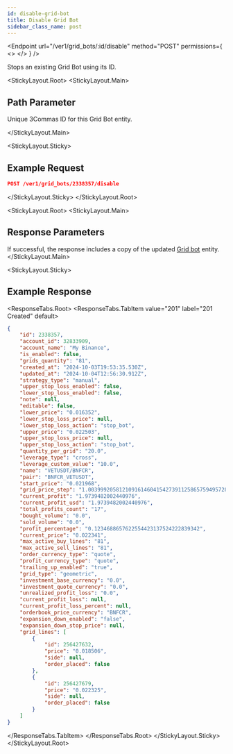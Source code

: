 ```yaml
---
id: disable-grid-bot
title: Disable Grid Bot
sidebar_class_name: post
---
```



<Endpoint
  url="/ver1/grid_bots/:id/disable"
  method="POST"
  permissions={
    <>
      <Permission title="Permission" description="BOTS_WRITE" />
      <Permission title="Security" description="SIGNED" />
    </>
  }
/>

Stops an existing Grid Bot using its ID.

<StickyLayout.Root>
<StickyLayout.Main>

## Path Parameter 
<ApiParam name='id' type='integer' id="id" required>
   Unique 3Commas ID for this Grid Bot entity.
</ApiParam>

</StickyLayout.Main>

<StickyLayout.Sticky>

## Example Request 

```json
POST /ver1/grid_bots/2338357/disable
```
  </StickyLayout.Sticky>
</StickyLayout.Root>

<StickyLayout.Root>
<StickyLayout.Main>

## Response Parameters 

If successful, the response includes a copy of the updated [Grid bot](/docs/grid-bot/0_grid_bot_entity.mdx) entity.
</StickyLayout.Main>

<StickyLayout.Sticky>

## Example Response

<ResponseTabs.Root>
<ResponseTabs.TabItem value="201" label="201 Created" default>

```json
{
    "id": 2338357,
    "account_id": 32833909,
    "account_name": "My Binance",
    "is_enabled": false,
    "grids_quantity": "81",
    "created_at": "2024-10-03T19:53:35.530Z",
    "updated_at": "2024-10-04T12:56:30.912Z",
    "strategy_type": "manual",
    "upper_stop_loss_enabled": false,
    "lower_stop_loss_enabled": false,
    "note": null,
    "editable": false,
    "lower_price": "0.016352",
    "lower_stop_loss_price": null,
    "lower_stop_loss_action": "stop_bot",
    "upper_price": "0.022503",
    "upper_stop_loss_price": null,
    "upper_stop_loss_action": "stop_bot",
    "quantity_per_grid": "20.0",
    "leverage_type": "cross",
    "leverage_custom_value": "10.0",
    "name": "VETUSDT/BNFCR",
    "pair": "BNFCR_VETUSDT",
    "start_price": "0.021968",
    "grid_price_step": "1.00399920581210916146041542739112586575949572812639182",
    "current_profit": "1.9739482002440976",
    "current_profit_usd": "1.9739482002440976",
    "total_profits_count": "17",
    "bought_volume": "0.0",
    "sold_volume": "0.0",
    "profit_percentage": "0.1234688657622554423137524222839342",
    "current_price": "0.022341",
    "max_active_buy_lines": "81",
    "max_active_sell_lines": "81",
    "order_currency_type": "quote",
    "profit_currency_type": "quote",
    "trailing_up_enabled": "true",
    "grid_type": "geometric",
    "investment_base_currency": "0.0",
    "investment_quote_currency": "0.0",
    "unrealized_profit_loss": "0.0",
    "current_profit_loss": null,
    "current_profit_loss_percent": null,
    "orderbook_price_currency": "BNFCR",
    "expansion_down_enabled": "false",
    "expansion_down_stop_price": null,
    "grid_lines": [
        {
            "id": 256427632,
            "price": "0.018506",
            "side": null,
            "order_placed": false
        },
        {
            "id": 256427679,
            "price": "0.022325",
            "side": null,
            "order_placed": false
        }
    ]
}
```
</ResponseTabs.TabItem>
</ResponseTabs.Root>
</StickyLayout.Sticky>
</StickyLayout.Root>
